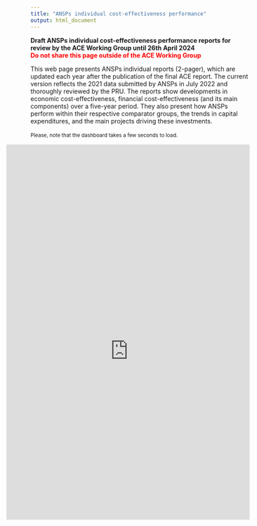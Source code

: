 ```yaml
---
title: "ANSPs individual cost-effectiveness performance"
output: html_document
---
```

<style type="text/css">
.resp-container {
    position: relative;
    overflow: hidden;
    margin-left: -55px;
    padding-top: 170%;
    width: 110%;
}

.resp-iframe {
    position: absolute;
    top: 0;
    left: 0;
    width: 100%;
    height: 110%;
    border: 0;
}
</style>

<div class="container">

<p style = "font-weight: bold;"><span>Draft ANSPs individual cost-effectiveness performance reports for review by the ACE Working Group until 26th April 2024</span></br> <span style = "color: red;"> Do not share this page outside of the ACE Working Group </span></p>

This web page presents ANSPs individual reports (2-pager), which are updated each year after the publication of the final ACE report. The current version reflects the 2021 data submitted by ANSPs in July 2022 and thoroughly reviewed by the PRU. 
The reports show developments in economic cost-effectiveness, financial cost-effectiveness (and its main components) over a five-year period. They also present how ANSPs perform within their respective comparator groups, the trends in capital expenditures, and the main projects driving these investments.
<br>
<br>
<small>Please, note that the dashboard takes a few seconds to load.</small>

<div class="resp-container">

<iframe class="resp-iframe" src=https://app.powerbi.com/view?r=eyJrIjoiYTU2MmU0OTgtOWI4Yi00MWFmLThlMWItNmQxZGJjOWU2NDU5IiwidCI6Ijc2ZjMzYzIwLTU5NzktNDQwOC1hZGY3LThiM2M0YmU5NWU1MiIsImMiOjl9 frameborder="0" allowFullScreen="true"></iframe>

</div><!-- closes iframe container -->

</div><!-- closes container fluid-->